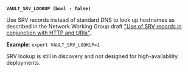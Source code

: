 <a id="global-vault_srv_lookup" />

**`VAULT_SRV_LOOKUP (bool : false)`**

Use SRV records instead of standard DNS to look up hostnames as described in
the Network Working Group draft
["Use of SRV records in conjunction with HTTP and URIs"](https://datatracker.ietf.org/doc/html/draft-andrews-http-srv-02).

**Example**: `export VAULT_SRV_LOOKUP=1`

<Warning title="Not appropriate for production">

  SRV lookup is still in discovery and not designed for high-availability
  deployments.

</Warning>

